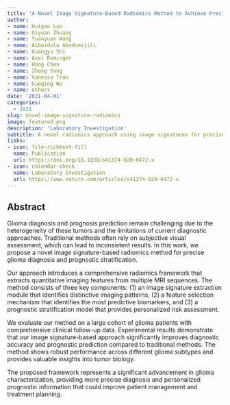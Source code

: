 ```yaml
---
title: "A Novel Image Signature-Based Radiomics Method to Achieve Precise Diagnosis and Prognostic Stratification of Gliomas"
author: 
- name: Huigao Luo
- name: Qiyuan Zhuang
- name: Yuanyuan Wang
- name: Aibaidula Abudumijiti
- name: Kuangyu Shi
- name: Axel Rominger
- name: Hong Chen
- name: Zhong Yang
- name: Vanessa Tran
- name: Guoqing Wu
- name: others
date: '2021-04-01'
categories:
  - 2021
slug: novel-image-signature-radiomics
image: featured.png
description: 'Laboratory Investigation'
subtitle: A novel radiomics approach using image signatures for precise glioma diagnosis and prognostic stratification.
links:
- icon: file-richtext-fill
  name: Publication
  url: https://doi.org/10.1038/s41374-020-0472-x
- icon: calendar-check
  name: Laboratory Investigation
  url: https://www.nature.com/articles/s41374-020-0472-x
---
```


## Abstract

Glioma diagnosis and prognosis prediction remain challenging due to the heterogeneity of these tumors and the limitations of current diagnostic approaches. Traditional methods often rely on subjective visual assessment, which can lead to inconsistent results. In this work, we propose a novel image signature-based radiomics method for precise glioma diagnosis and prognostic stratification.

Our approach introduces a comprehensive radiomics framework that extracts quantitative imaging features from multiple MRI sequences. The method consists of three key components: (1) an image signature extraction module that identifies distinctive imaging patterns, (2) a feature selection mechanism that identifies the most predictive biomarkers, and (3) a prognostic stratification model that provides personalized risk assessment.

We evaluate our method on a large cohort of glioma patients with comprehensive clinical follow-up data. Experimental results demonstrate that our image signature-based approach significantly improves diagnostic accuracy and prognostic prediction compared to traditional methods. The method shows robust performance across different glioma subtypes and provides valuable insights into tumor biology.

The proposed framework represents a significant advancement in glioma characterization, providing more precise diagnosis and personalized prognostic information that could improve patient management and treatment planning. 